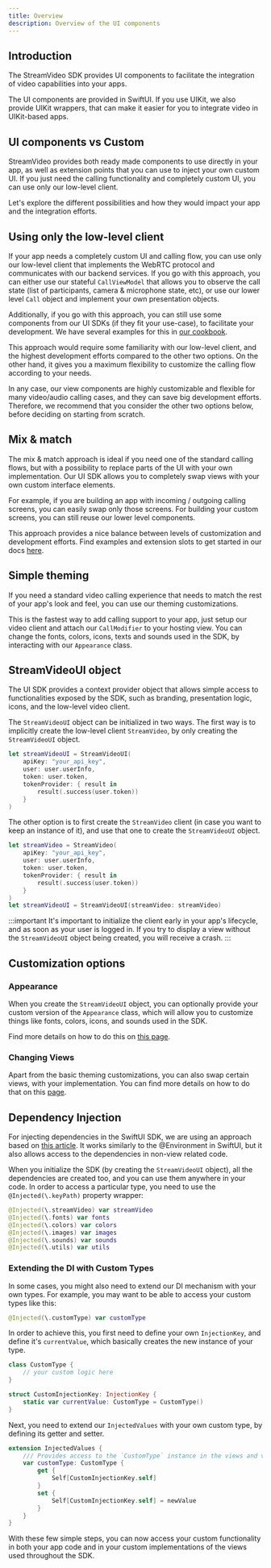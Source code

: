 ```yaml
---
title: Overview
description: Overview of the UI components
---
```


## Introduction

The StreamVideo SDK provides UI components to facilitate the integration of video capabilities into your apps. 

The UI components are provided in SwiftUI. If you use UIKit, we also provide UIKit wrappers, that can make it easier for you to integrate video in UIKit-based apps.

## UI components vs Custom

StreamVideo provides both ready made components to use directly in your app, as well as extension points that you can use to inject your own custom UI. If you just need the calling functionality and completely custom UI, you can use only our low-level client.

Let's explore the different possibilities and how they would impact your app and the integration efforts.

## Using only the low-level client

If your app needs a completely custom UI and calling flow, you can use only our low-level client that implements the WebRTC protocol and communicates with our backend services. If you go with this approach, you can either use our stateful `CallViewModel` that allows you to observe the call state (list of participants, camera & microphone state, etc), or use our lower level `Call` object and implement your own presentation objects.

Additionally, if you go with this approach, you can still use some components from our UI SDKs (if they fit your use-case), to facilitate your development. We have several examples for this in [our cookbook](../../ui-cookbook/overview).

This approach would require some familiarity with our low-level client, and the highest development efforts compared to the other two options. On the other hand, it gives you a maximum flexibility to customize the calling flow according to your needs.

In any case, our view components are highly customizable and flexible for many video/audio calling cases, and they can save big development efforts. Therefore, we recommend that you consider the other two options below, before deciding on starting from scratch.

## Mix & match

The mix & match approach is ideal if you need one of the standard calling flows, but with a possibility to replace parts of the UI with your own implementation. Our UI SDK allows you to completely swap views with your own custom interface elements.

For example, if you are building an app with incoming / outgoing calling screens, you can easily swap only those screens. For building your custom screens, you can still reuse our lower level components.

This approach provides a nice balance between levels of customization and development efforts. Find examples and extension slots to get started in our docs [here](../view-slots).

## Simple theming

If you need a standard video calling experience that needs to match the rest of your app's look and feel, you can use our theming customizations.

This is the fastest way to add calling support to your app, just setup our video client and attach our `CallModifier` to your hosting view. You can change the fonts, colors, icons, texts and sounds used in the SDK, by interacting with our `Appearance` class.

## StreamVideoUI object

The UI SDK provides a context provider object that allows simple access to functionalities exposed by the SDK, such as branding, presentation logic, icons, and the low-level video client.

The `StreamVideoUI` object can be initialized in two ways. The first way is to implicitly create the low-level client `StreamVideo`, by only creating the `StreamVideoUI` object.

```swift
let streamVideoUI = StreamVideoUI(
	apiKey: "your_api_key",
	user: user.userInfo,
	token: user.token,
	tokenProvider: { result in
		result(.success(user.token))
	}
)
```

The other option is to first create the `StreamVideo` client (in case you want to keep an instance of it), and use that one to create the `StreamVideoUI` object.

```swift
let streamVideo = StreamVideo(
    apiKey: "your_api_key",
    user: user.userInfo,
    token: user.token,
    tokenProvider: { result in
        result(.success(user.token))
    }
)
let streamVideoUI = StreamVideoUI(streamVideo: streamVideo)
```

:::important
It's important to initialize the client early in your app's lifecycle, and as soon as your user is logged in. If you try to display a view without the `StreamVideoUI` object being created, you will receive a crash.
:::

## Customization options

### Appearance

When you create the `StreamVideoUI` object, you can optionally provide your custom version of the `Appearance` class, which will allow you to customize things like fonts, colors, icons, and sounds used in the SDK.

Find more details on how to do this on [this page](../video-theme).

### Changing Views

Apart from the basic theming customizations, you can also swap certain views, with your implementation. You can find more details on how to do that on this [page](../customizing-views).

## Dependency Injection

For injecting dependencies in the SwiftUI SDK, we are using an approach based on [this article](https://www.avanderlee.com/swift/dependency-injection/). It works similarly to the @Environment in SwiftUI, but it also allows access to the dependencies in non-view related code.

When you initialize the SDK (by creating the `StreamVideoUI` object), all the dependencies are created too, and you can use them anywhere in your code. In order to access a particular type, you need to use the `@Injected(\.keyPath)` property wrapper:

```swift
@Injected(\.streamVideo) var streamVideo
@Injected(\.fonts) var fonts
@Injected(\.colors) var colors
@Injected(\.images) var images
@Injected(\.sounds) var sounds
@Injected(\.utils) var utils
```

### Extending the DI with Custom Types

In some cases, you might also need to extend our DI mechanism with your own types. For example, you may want to be able to access your custom types like this:

```swift
@Injected(\.customType) var customType
```

In order to achieve this, you first need to define your own `InjectionKey`, and define it's `currentValue`, which basically creates the new instance of your type.

```swift
class CustomType {
	// your custom logic here
}

struct CustomInjectionKey: InjectionKey {
    static var currentValue: CustomType = CustomType()
}
```

Next, you need to extend our `InjectedValues` with your own custom type, by defining its getter and setter.

```swift
extension InjectedValues {
    /// Provides access to the `CustomType` instance in the views and view models.
    var customType: CustomType {
        get {
            Self[CustomInjectionKey.self]
        }
        set {
            Self[CustomInjectionKey.self] = newValue
        }
    }
}
```

With these few simple steps, you can now access your custom functionality in both your app code and in your custom implementations of the views used throughout the SDK.
